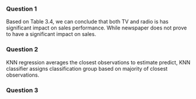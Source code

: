 ### Question 1 ###

Based on Table 3.4, we can conclude that both TV and radio is has significant impact on sales performance. While newspaper does not prove to have a significant impact on sales.

### Question 2 ###

KNN regression averages the closest observations to estimate predict, KNN classifier assigns classification group based on majority of closest observations.

### Question 3 ###



